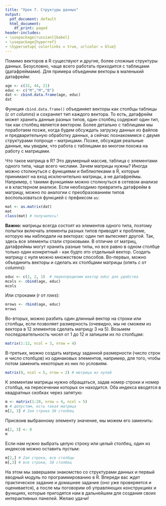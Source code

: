 ```yaml
---
title: "Урок 7. Структуры данных"
output:
  pdf_document: default
  html_document:
    df_print: paged
header-includes:
- \usepackage[russian]{babel}
- \usepackage{hyperref}
- \hypersetup{ colorlinks = true, urlcolor = blue}
---
```


Помимо векторов в R существуют и другие, более сложные структуры данных. Безусловно, чаще всего работать приходится с таблицами (датафреймами). Для примера объединим векторы в маленький датафрейм:

```r
age <- c(32, 44, 21)
educ <- c("M","M","B")
dat <- cbind.data.frame(age, educ)
dat
```

Функция `cbind.data.frame()` объединяет векторы как столбцы таблицы (*с* от *columns*) и сохраняет тип каждого вектора. То есть, датафрейм может хранить данные разных типов, один столбец содержит один тип, так как столбец является вектором. 
Более детально с таблицами мы поработаем позже, когда будем обсуждать загрузку данных из файлов и предварительную обработку данных, а сейчас познакомимся с двумя структурами попроще – матрицами. Позже, обсуждая реальные данные, мы увидим, что работа с таблицами во многом похожа на работу с матрицами.

Что такое матрица в R? Это двумерный массив, таблица с элементами одного типа, чаще всего числами. Зачем матрицы нужны? Иногда можно столкнуться с функциями и библиотеками в R, которые принимают на вход исключительно матрицы, а не датафреймы. Например, с такими функциями можно столкнуться в сетевом анализе и в кластерном анализе. Если необходимо превратить датафрейм в матрицу, можно по аналогии с преобразованием типов воспользоваться функцией с префиксом `as`:

```r
mat <- as.matrix(dat)
mat
class(mat) # получилось!
```

**Важно:** матрицы всегда состоят из элементов одного типа, поэтому попытки включать элементы разных типов приводят к проблеме, которую мы наблюдали на векторах: один тип вытесняет другой. Так, здесь все элементы стали строковыми. В отличие от матриц, датафреймы могут хранить разные типы, но все равно в одном столбце только один конкретный - как будто это отдельный вектор.
Создать матрицу с нуля можно множеством способов. Во-первых, можно объединить векторы и сделать их столбцами матрицы (опять *c* от *columns*):

```r
educ <- c(2, 2, 1)  # переопределим вектор educ для удобства
mcols <- cbind(age, educ)
mcols
```

Или строками (*r* от *rows*):

```r
mrows <- rbind(age, educ)
mrows
```

Во-вторых, можно разбить один длинный вектор на строки или столбцы, если позволяет размерность (очевидно, мы не сможем из вектора в 12 элементов сделать матрицу 3 на 5). Возьмем последовательность чисел от 1 до 12 и запишем их по столбцам:

```r
matrix(1:12, ncol = 3, nrow = 4)
```

В-третьих, можно создать матрицу заданной размерности (число строк и число столбцов) из одинаковых элементов, например, для того, чтобы потом заменить некоторые из них по условиям.

```r
matrix(0, ncol = 5, nrow = 2) # матрица из нулей
```

К элементам матрицы нужно обращаться, задав номер строки и номер столбца, на пересечении которых он находится. Оба индекса вводятся в квадратных скобках через запятую:

```r
m <- matrix(1:20, nrow = 4, ncol = 5) 
m # допустим, есть такая матрица
m[2, 3] # 2ая строка 3й столбец
```

Присвоив выбранному элементу значение, мы можем его заменить:

```r
m[2, 3] <- 0
m
```

Если нам нужно выбрать целую строку или целый столбец, один из индексов можно оставить пустым:

```r
m[2,] # 2ая строка, все столбцы
m[,3] # все строки, 3й столбец
```

На этом мы завершаем знакомство со структурами данных и первый вводный модуль по программированию в R. Впереди вас ждет практическое задание и домашнее задание (оно уже проверяется и оценивается), а после мы поговорим об управляющих конструкциях и функциях, которые пригодятся нам в дальнейшем для создания своих интерактивных панелей. Желаю удачи!




